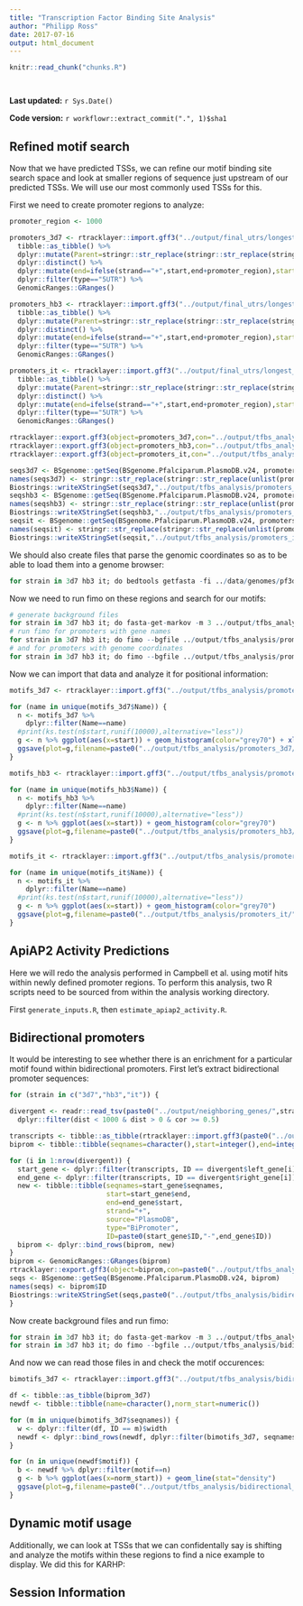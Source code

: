 ```yaml
---
title: "Transcription Factor Binding Site Analysis"
author: "Philipp Ross"
date: 2017-07-16
output: html_document
---
```


```r
knitr::read_chunk("chunks.R")
```

```r
```

```r
```

**Last updated:** `r Sys.Date()`

**Code version:** `r workflowr::extract_commit(".", 1)$sha1`

## Refined motif search

Now that we have predicted TSSs, we can refine our motif binding site search space and look at smaller regions of sequence just upstream of our predicted TSSs. We will use our most commonly used TSSs for this.

First we need to create promoter regions to analyze:

```r
promoter_region <- 1000

promoters_3d7 <- rtracklayer::import.gff3("../output/final_utrs/longest_utrs_3d7_plasmodb_compatible.gff") %>% 
  tibble::as_tibble() %>% 
  dplyr::mutate(Parent=stringr::str_replace(stringr::str_replace(stringr::str_replace(unlist(Parent), "rna_", ""), "-1", ""),"[.][0-9]","")) %>% 
  dplyr::distinct() %>%
  dplyr::mutate(end=ifelse(strand=="+",start,end+promoter_region),start=ifelse(strand=="+",start-promoter_region,end)) %>%
  dplyr::filter(type=="5UTR") %>%
  GenomicRanges::GRanges()

promoters_hb3 <- rtracklayer::import.gff3("../output/final_utrs/longest_utrs_hb3_plasmodb_compatible.gff") %>% 
  tibble::as_tibble() %>% 
  dplyr::mutate(Parent=stringr::str_replace(stringr::str_replace(stringr::str_replace(unlist(Parent), "rna_", ""), "-1", ""),"[.][0-9]","")) %>% 
  dplyr::distinct() %>%
  dplyr::mutate(end=ifelse(strand=="+",start,end+promoter_region),start=ifelse(strand=="+",start-promoter_region,end)) %>%
  dplyr::filter(type=="5UTR") %>%
  GenomicRanges::GRanges()

promoters_it <- rtracklayer::import.gff3("../output/final_utrs/longest_utrs_it_plasmodb_compatible.gff") %>% 
  tibble::as_tibble() %>% 
  dplyr::mutate(Parent=stringr::str_replace(stringr::str_replace(stringr::str_replace(unlist(Parent), "rna_", ""), "-1", ""),"[.][0-9]","")) %>% 
  dplyr::distinct() %>%
  dplyr::mutate(end=ifelse(strand=="+",start,end+promoter_region),start=ifelse(strand=="+",start-promoter_region,end)) %>%
  dplyr::filter(type=="5UTR") %>%
  GenomicRanges::GRanges()

rtracklayer::export.gff3(object=promoters_3d7,con="../output/tfbs_analysis/promoters_3d7.gff")
rtracklayer::export.gff3(object=promoters_hb3,con="../output/tfbs_analysis/promoters_hb3.gff")
rtracklayer::export.gff3(object=promoters_it,con="../output/tfbs_analysis/promoters_it.gff")

seqs3d7 <- BSgenome::getSeq(BSgenome.Pfalciparum.PlasmoDB.v24, promoters_3d7)
names(seqs3d7) <- stringr::str_replace(stringr::str_replace(unlist(promoters_3d7$Parent), "rna_", ""), "-1", "")
Biostrings::writeXStringSet(seqs3d7,"../output/tfbs_analysis/promoters_3d7.fasta")
seqshb3 <- BSgenome::getSeq(BSgenome.Pfalciparum.PlasmoDB.v24, promoters_hb3)
names(seqshb3) <- stringr::str_replace(stringr::str_replace(unlist(promoters_hb3$Parent), "rna_", ""), "-1", "")
Biostrings::writeXStringSet(seqshb3,"../output/tfbs_analysis/promoters_hb3.fasta")
seqsit <- BSgenome::getSeq(BSgenome.Pfalciparum.PlasmoDB.v24, promoters_it)
names(seqsit) <- stringr::str_replace(stringr::str_replace(unlist(promoters_it$Parent), "rna_", ""), "-1", "")
Biostrings::writeXStringSet(seqsit,"../output/tfbs_analysis/promoters_it.fasta")
```

We should also create files that parse the genomic coordinates so as to be able to load them into a genome browser:

```r
for strain in 3d7 hb3 it; do bedtools getfasta -fi ../data/genomes/pf3d7/PlasmoDB-24_Pfalciparum3D7_Genome.fasta -bed ../output/tfbs_analysis/promoters_it.gff -fo ../output/tfbs_analysis/promoters_it_genome_coords.fasta -s; done
```

Now we need to run fimo on these regions and search for our motifs:

```r
# generate background files
for strain in 3d7 hb3 it; do fasta-get-markov -m 3 ../output/tfbs_analysis/promoters_${strain}.fasta ../output/tfbs_analysis/promoters_${strain}.background; done
# run fimo for promoters with gene names
for strain in 3d7 hb3 it; do fimo --bgfile ../output/tfbs_analysis/promoters_${strain}.background --no-qvalue -oc ../output/tfbs_analysis/promoters_${strain} --thresh 1e-2 ../data/motif_cores/ap2_pbm_cores.meme ../output/tfbs_analysis/promoters_${strain}.fasta; done
# and for promoters with genome coordinates
for strain in 3d7 hb3 it; do fimo --bgfile ../output/tfbs_analysis/promoters_${strain}.background --no-qvalue --parse-genomic-coord -oc ../output/tfbs_analysis/promoters_${strain}_genome_coords --thresh 1e-2 ../data/motif_cores/ap2_pbm_cores.meme ../output/tfbs_analysis/promoters_${strain}_genome_coords.fasta; done
```

Now we can import that data and analyze it for positional information:

```r
motifs_3d7 <- rtracklayer::import.gff3("../output/tfbs_analysis/promoters_3d7/fimo.gff") %>% tibble::as_tibble()

for (name in unique(motifs_3d7$Name)) {
  n <- motifs_3d7 %>% 
    dplyr::filter(Name==name)
  #print(ks.test(n$start,runif(10000),alternative="less"))
  g <- n %>% ggplot(aes(x=start)) + geom_histogram(color="grey70") + xlab("Start Site") + ylab("Frequency")
  ggsave(plot=g,filename=paste0("../output/tfbs_analysis/promoters_3d7/",name,".pdf"))
}

motifs_hb3 <- rtracklayer::import.gff3("../output/tfbs_analysis/promoters_hb3/fimo.gff") %>% tibble::as_tibble()

for (name in unique(motifs_hb3$Name)) {
  n <- motifs_hb3 %>% 
    dplyr::filter(Name==name)
  #print(ks.test(n$start,runif(10000),alternative="less"))
  g <- n %>% ggplot(aes(x=start)) + geom_histogram(color="grey70")
  ggsave(plot=g,filename=paste0("../output/tfbs_analysis/promoters_hb3/",name,".pdf"))
}

motifs_it <- rtracklayer::import.gff3("../output/tfbs_analysis/promoters_it/fimo.gff") %>% tibble::as_tibble()

for (name in unique(motifs_it$Name)) {
  n <- motifs_it %>% 
    dplyr::filter(Name==name)
  #print(ks.test(n$start,runif(10000),alternative="less"))
  g <- n %>% ggplot(aes(x=start)) + geom_histogram(color="grey70")
  ggsave(plot=g,filename=paste0("../output/tfbs_analysis/promoters_it/",name,".pdf"))
}
```

## ApiAP2 Activity Predictions

Here we will redo the analysis performed in Campbell et al. using motif hits within newly defined promoter regions. To perform this analysis, two R scripts need to be sourced from within the analysis working directory.

First `generate_inputs.R`, then `estimate_apiap2_activity.R`.

## Bidirectional promoters

It would be interesting to see whether there is an enrichment for a particular motif found within bidirectional promoters. First let's extract bidirectional promoter sequences:

```r
for (strain in c("3d7","hb3","it")) {

divergent <- readr::read_tsv(paste0("../output/neighboring_genes/",strain,"_divergent.tsv")) %>%
  dplyr::filter(dist < 1000 & dist > 0 & cor >= 0.5)

transcripts <- tibble::as_tibble(rtracklayer::import.gff3(paste0("../output/neighboring_genes/full_transcripts_",strain,".gff")))
biprom <- tibble::tibble(seqnames=character(),start=integer(),end=integer(),strand=character(),source=character(),type=character(),ID=character())

for (i in 1:nrow(divergent)) {
  start_gene <- dplyr::filter(transcripts, ID == divergent$left_gene[i])
  end_gene <- dplyr::filter(transcripts, ID == divergent$right_gene[i])
  new <- tibble::tibble(seqnames=start_gene$seqnames,
                        start=start_gene$end,
                        end=end_gene$start,
                        strand="+",
                        source="PlasmoDB",
                        type="BiPromoter",
                        ID=paste0(start_gene$ID,"-",end_gene$ID))
  biprom <- dplyr::bind_rows(biprom, new)
}
biprom <- GenomicRanges::GRanges(biprom)
rtracklayer::export.gff3(object=biprom,con=paste0("../output/tfbs_analysis/bidirectional_",strain,".gff"))
seqs <- BSgenome::getSeq(BSgenome.Pfalciparum.PlasmoDB.v24, biprom)
names(seqs) <- biprom$ID
Biostrings::writeXStringSet(seqs,paste0("../output/tfbs_analysis/bidirectional_",strain,".fasta"))
}
```

Now create background files and run fimo:

```r
for strain in 3d7 hb3 it; do fasta-get-markov -m 3 ../output/tfbs_analysis/bidirectional_${strain}.fasta ../output/tfbs_analysis/bidirectional_${strain}.background; done
for strain in 3d7 hb3 it; do fimo --bgfile ../output/tfbs_analysis/bidirectional_${strain}.background --no-qvalue -oc ../output/tfbs_analysis/bidirectional_${strain} --thresh 1e-2 ../data/motif_cores/ap2_pbm_cores.meme ../output/tfbs_analysis/bidirectional_${strain}.fasta; done
```

And now we can read those files in and check the motif occurences:

```r
bimotifs_3d7 <- rtracklayer::import.gff3("../output/tfbs_analysis/bidirectional_3d7/fimo.gff") %>% tibble::as_tibble()

df <- tibble::as_tibble(biprom_3d7)
newdf <- tibble::tibble(name=character(),norm_start=numeric())

for (m in unique(bimotifs_3d7$seqnames)) {
  w <- dplyr::filter(df, ID == m)$width
  newdf <- dplyr::bind_rows(newdf, dplyr::filter(bimotifs_3d7, seqnames == m) %>% dplyr::transmute(name=seqnames, norm_start = start / w, motif=Name))
}

for (n in unique(newdf$motif)) {
  b <- newdf %>% dplyr::filter(motif==n)
  g <- b %>% ggplot(aes(x=norm_start)) + geom_line(stat="density")
  ggsave(plot=g,filename=paste0("../output/tfbs_analysis/bidirectional_3d7/",n,".pdf"))
}
```

## Dynamic motif usage

Additionally, we can look at TSSs that we can confidentally say is shifting and analyze the motifs within these regions to find a nice example to display. We did this for KARHP:




## Session Information

```r
```
